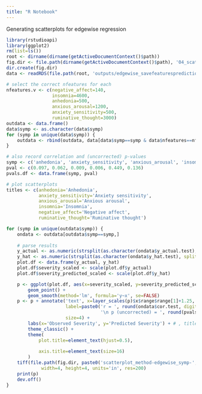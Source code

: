 ---
title: "R Notebook"
---

Generating scatterplots for edgewise regression

```{r}
library(rstudioapi)
library(ggplot2)
rm(list=ls())
root <- dirname(dirname(getActiveDocumentContext()$path))
fig.dir <- file.path(dirname(getActiveDocumentContext()$path), '04_scatterplots_edgewise')
dir.create(fig.dir)
data <- readRDS(file.path(root, 'outputs/edgewise_savefeaturespredictions/edgewise_savefeaturespredictions_output.rds'))

# select the correct nfeatures for each 
nfeatures.v <- c(negative_affect=140, 
                 insomnia=4600, 
                 anhedonia=500, 
                 anxious_arousal=1200, 
                 anxiety_sensitivity=500, 
                 ruminative_thought=3000)
outdata <- data.frame()
data$symp <- as.character(data$symp)
for (symp in unique(data$symp)) {
    outdata <- rbind(outdata, data[data$symp==symp & data$nfeatures==nfeatures.v[symp],])
}

# also record correlation and (uncorrected) p-values
symp <- c('anhedonia', 'anxiety_sensitivity', 'anxious_arousal', 'insomnia', 'negative_affect', 'ruminative_thought')
pval <- c(0.097, 0.062, 0.009, 0.006, 0.449, 0.136)
pvals.df <- data.frame(symp, pval)
```

```{r}
# plot scatterplots
titles <- c(anhedonia='Anhedonia',
            anxiety_sensitivity='Anxiety sensitivity',
            anxious_arousal='Anxious arousal',
            insomnia='Insomnia',
            negative_affect='Negative affect',
            ruminative_thought='Ruminative thought')

for (symp in unique(outdata$symp)) {
    ondata <- outdata[outdata$symp==symp,]
    
    # parse results
    y_actual <- as.numeric(strsplit(as.character(ondata$y_actual.test), split=',')[[1]])
    y_hat <- as.numeric(strsplit(as.character(ondata$y_hat.test), split=',')[[1]])
    plot.df <- data.frame(y_actual, y_hat)
    plot.df$severity_scaled <- scale(plot.df$y_actual)
    plot.df$severity_predicted_scaled <- scale(plot.df$y_hat)

    p <- ggplot(plot.df, aes(x=severity_scaled, y=severity_predicted_scaled)) +
        geom_point() +
        geom_smooth(method='lm', formula='y~x', se=FALSE)
    p <- p + annotate('text', x=layer_scales(p)$x$range$range[1]+1.25, y=layer_scales(p)$y$range$range[2]-0.25,
                      label=paste0('r = ', round(ondata$cor.test, digits=3),
                                   '\n p (uncorrected) = ', round(pvals.df$pval[pvals.df$symp==symp], digits=3)),
                      size=4) +
        labs(x='Observed Severity', y='Predicted Severity') + # , title=paste0('Edgewise regression - \n', titles[symp])) + 
        theme_classic() +
        theme(
            plot.title=element_text(hjust=0.5),
            
            axis.title=element_text(size=16)
        )
    tiff(file.path(fig.dir, paste0('scatterplot_method-edgewise_symp-', symp, '.tiff')),
             width=4, height=4, units='in', res=200)
    print(p)
    dev.off()
}
```